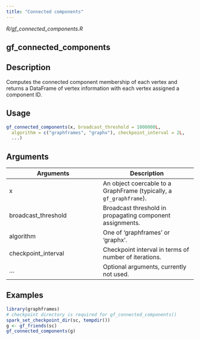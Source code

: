 ```yaml
---
title: "Connected components"
---
```


*R/gf_connected_components.R*

## gf_connected_components

## Description
Computes the connected component membership of each vertex and returns a DataFrame    of vertex information with each vertex assigned a component ID. 


## Usage
```r
gf_connected_components(x, broadcast_threshold = 1000000L, 
  algorithm = c("graphframes", "graphx"), checkpoint_interval = 2L, 
  ...) 
```

## Arguments
|Arguments|Description|
|---|---|
| x | An object coercable to a GraphFrame (typically, a `gf_graphframe`). |
| broadcast_threshold | Broadcast threshold in propagating component assignments. |
| algorithm | One of 'graphframes' or 'graphx'. |
| checkpoint_interval | Checkpoint interval in terms of number of iterations. |
| ... | Optional arguments, currently not used. |





## Examples
```r
library(graphframes)
# checkpoint directory is required for gf_connected_components() 
spark_set_checkpoint_dir(sc, tempdir()) 
g <- gf_friends(sc) 
gf_connected_components(g) 
```


